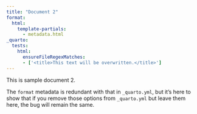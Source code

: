 ```yaml
---
title: "Document 2"
format:
  html:
    template-partials:
      - metadata.html
_quarto:
  tests:
    html:
      ensureFileRegexMatches:
      - ['<title>This text will be overwritten.</title>']
---
```


This is sample document 2.

The `format` metadata is redundant with that in `_quarto.yml`,
but it's here to show that if you remove those options from `_quarto.yml`
but leave them here, the bug will remain the same.

